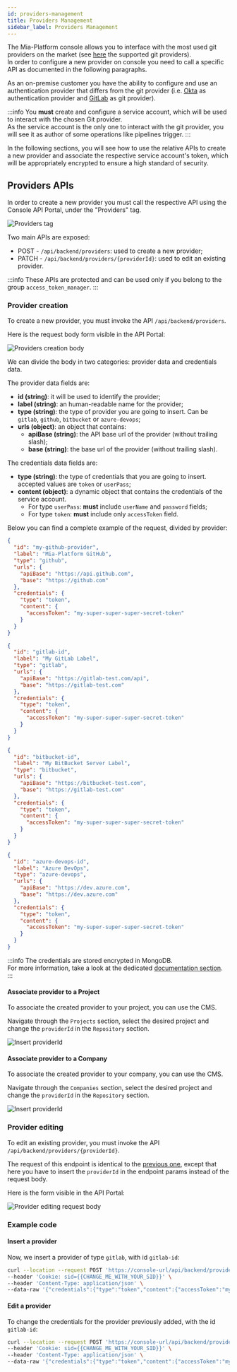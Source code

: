 ```yaml
---
id: providers-management
title: Providers Management
sidebar_label: Providers Management
---
```



The Mia-Platform console allows you to interface with the most used git providers on the market (see [here](../../self_hosted/self_hosted_requirements#software-and-hardware-prerequisites) the supported git providers).  
In order to configure a new provider on console you need to call a specific API as documented in the following paragraphs.

As an on-premise customer you have the ability to configure and use an authentication provider that differs from the git provider (i.e. [Okta](https://www.okta.com/) as authentication provider and [GitLab](https://gitlab.com/) as git provider).

:::info
You **must** create and configure a service account, which will be used to interact with the chosen Git provider.  
As the service account is the only one to interact with the git provider, you will see it as author of some operations like pipelines trigger.
:::

In the following sections, you will see how to use the relative APIs to create a new provider and associate the respective service account's token, which will be appropriately encrypted to ensure a high standard of security.

## Providers APIs

In order to create a new provider you must call the respective API using the Console API Portal, under the "Providers" tag.  

![Providers tag](./img/providers-tag.png)

Two main APIs are exposed:

- POST - `/api/backend/providers`: used to create a new provider;
- PATCH - `/api/backend/providers/{providerId}`: used to edit an existing provider.

:::info
These APIs are protected and can be used only if you belong to the group `access_token_manager`.
:::

### Provider creation

To create a new provider, you must invoke the API `/api/backend/providers`.

Here is the request body form visible in the API Portal:

![Providers creation body](./img/provider-body.png)

We can divide the body in two categories: provider data and credentials data.

The provider data fields are:

- **id (string)**: it will be used to identify the provider;
- **label (string)**: an human-readable name for the provider;
- **type (string)**: the type of provider you are going to insert. Can be `gitlab`, `github`, `bitbucket` or `azure-devops`;
- **urls (object)**: an object that contains:
  - **apiBase (string)**: the API base url of the provider (without trailing slash);
  - **base (string)**: the base url of the provider (without trailing slash).


The credentials data fields are:

- **type (string)**: the type of credentials that you are going to insert. accepted values are `token` or `userPass`;
- **content (object)**: a dynamic object that contains the credentials of the service account.
  - For type `userPass`: **must** include `userName` and `password` fields;
  - For type `token`: **must** include only `accessToken` field.

Below you can find a complete example of the request, divided by provider:

<Tabs>
  <TabItem value="github" label="GitHub" default>

```json
{
  "id": "my-github-provider",
  "label": "Mia-Platform GitHub",
  "type": "github",
  "urls": {
    "apiBase": "https://api.github.com",
    "base": "https://github.com"
  },
  "credentials": {
    "type": "token",
    "content": {
      "accessToken": "my-super-super-super-secret-token"
    }
  }
}
```

  </TabItem>
  <TabItem value="gitlab" label="GitLab">

```json
{
  "id": "gitlab-id",
  "label": "My GitLab Label",
  "type": "gitlab",
  "urls": {
    "apiBase": "https://gitlab-test.com/api",
    "base": "https://gitlab-test.com"
  },
  "credentials": {
    "type": "token",
    "content": {
      "accessToken": "my-super-super-super-secret-token"
    }
  }
}
```

  </TabItem>
  <TabItem value="bitbucket-server" label="BitBucket Server">

```json
{
  "id": "bitbucket-id",
  "label": "My BitBucket Server Label",
  "type": "bitbucket",
  "urls": {
    "apiBase": "https://bitbucket-test.com",
    "base": "https://gitlab-test.com"
  },
  "credentials": {
    "type": "token",
    "content": {
      "accessToken": "my-super-super-super-secret-token"
    }
  }
}
```

  </TabItem>

  <TabItem value="azure-devops" label="Azure DevOps">

```json
{
  "id": "azure-devops-id",
  "label": "Azure DevOps",
  "type": "azure-devops",
  "urls": {
    "apiBase": "https://dev.azure.com",
    "base": "https://dev.azure.com"
  },
  "credentials": {
    "type": "token",
    "content": {
      "accessToken": "my-super-super-super-secret-token"
    }
  }
}
```

  </TabItem>
</Tabs>

:::info
The credentials are stored encrypted in MongoDB.  
For more information, take a look at the dedicated [documentation section](../../runtime_suite/crud-service/encryption_configuration).
:::

#### Associate provider to a Project

To associate the created provider to your project, you can use the CMS.

Navigate through the `Projects` section, select the desired project and change the `providerId` in the `Repository` section.

![Insert providerId](./img/providers-cms.png)

#### Associate provider to a Company

To associate the created provider to your company, you can use the CMS.

Navigate through the `Companies` section, select the desired project and change the `providerId` in the `Repository` section.

![Insert providerId](./img/provider-company-cms.png)

### Provider editing

To edit an existing provider, you must invoke the API `/api/backend/providers/{providerId}`.

The request of this endpoint is identical to the [previous one](#associate-provider), except that here you have to insert the `providerId` in the endpoint params instead of the request body.

Here is the form visible in the API Portal:

![Provider editing request body](./img/provider-edit-body.png)

### Example code

#### Insert a provider

Now, we insert a provider of type `gitlab`, with id `gitlab-id`:

```sh
curl --location --request POST 'https://console-url/api/backend/providers' \
--header 'Cookie: sid={{CHANGE_ME_WITH_YOUR_SID}}' \
--header 'Content-Type: application/json' \
--data-raw '{"credentials":{"type":"token","content":{"accessToken":"my-super-super-super-secret-token"}},"id":"gitlab-id","label":"My GitLab Label","type":"gitlab","urls":{"apiBase":"https://gitlab-test.com/api","base":"https://gitlab-test.com"}}'
```

#### Edit a provider

To change the credentials for the provider previously added, with the id `gitlab-id`:

```sh
curl --location --request POST 'https://console-url/api/backend/providers/gitlab-id' \
--header 'Cookie: sid={{CHANGE_ME_WITH_YOUR_SID}}' \
--header 'Content-Type: application/json' \
--data-raw '{"credentials":{"type":"token","content":{"accessToken":"my-new-super-super-super-secret-token"}}'
```
